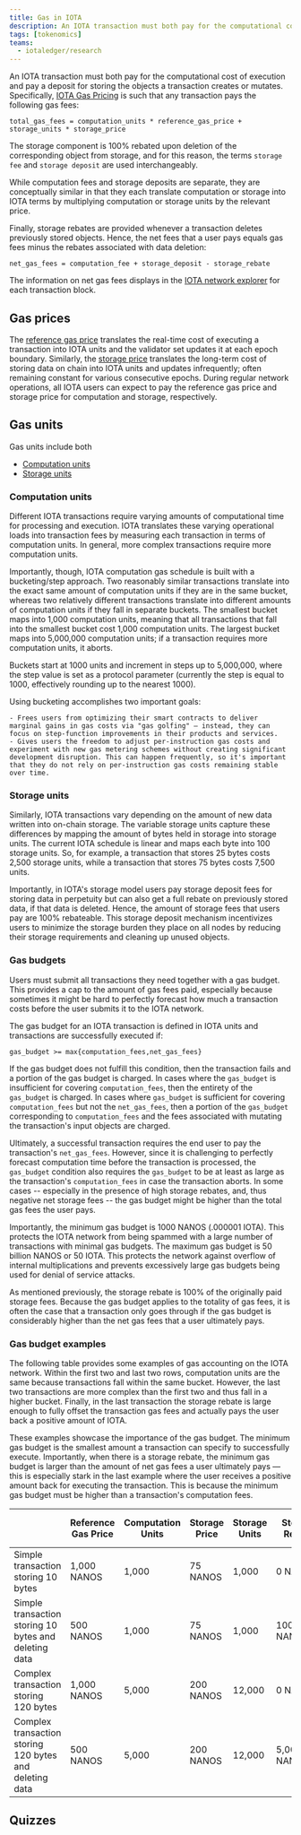 ```yaml
---
title: Gas in IOTA
description: An IOTA transaction must both pay for the computational cost of execution and pay a deposit for storing the objects a transaction creates or mutates.
tags: [tokenomics]
teams:
  - iotaledger/research
---
```



An IOTA transaction must both pay for the computational cost of execution and pay a deposit for storing the objects a transaction creates or mutates. Specifically, [IOTA Gas Pricing](gas-pricing.mdx) is such that any transaction pays the following gas fees:

`total_gas_fees = computation_units * reference_gas_price + storage_units * storage_price`

The storage component is 100% rebated upon deletion of the corresponding object from storage, and for this reason, the terms `storage fee` and `storage deposit` are used interchangeably.

While computation fees and storage deposits are separate, they are conceptually similar in that they each translate computation or storage into IOTA terms by multiplying computation or storage units by the relevant price.

Finally, storage rebates are provided whenever a transaction deletes previously stored objects. Hence, the net fees that a user pays equals gas fees minus the rebates associated with data deletion:

`net_gas_fees = computation_fee + storage_deposit - storage_rebate`

The information on net gas fees displays in the [IOTA network explorer](https://explorer.rebased.iota.org/) for each transaction block.

## Gas prices

The [reference gas price](./gas-pricing.mdx#computation-gas-prices) translates the real-time cost of executing a transaction into IOTA units and the validator set updates it at each epoch boundary. Similarly, the [storage price](./gas-pricing.mdx#storage-gas-prices) translates the long-term cost of storing data on chain into IOTA units and updates infrequently; often remaining constant for various consecutive epochs. During regular network operations, all IOTA users can expect to pay the reference gas price and storage price for computation and storage, respectively.

## Gas units

Gas units include both

- [Computation units](#computation-units)
- [Storage units](#storage-units)

### Computation units

Different IOTA transactions require varying amounts of computational time for processing and execution. IOTA translates these varying operational loads into transaction fees by measuring each transaction in terms of computation units. In general, more complex transactions require more computation units.

Importantly, though, IOTA computation gas schedule is built with a bucketing/step approach. Two reasonably similar transactions translate into the exact same amount of computation units if they are in the same bucket, whereas two relatively different transactions translate into different amounts of computation units if they fall in separate buckets. The smallest bucket maps into 1,000 computation units, meaning that all transactions that fall into the smallest bucket cost 1,000 computation units. The largest bucket maps into 5,000,000 computation units; if a transaction requires more computation units, it aborts.

Buckets start at 1000 units and increment in steps up to 5,000,000, where the step value is set as a protocol parameter (currently the step is equal to 1000, effectively rounding up to the nearest 1000).

Using bucketing accomplishes two important goals:

    - Frees users from optimizing their smart contracts to deliver marginal gains in gas costs via "gas golfing" — instead, they can focus on step-function improvements in their products and services.
    - Gives users the freedom to adjust per-instruction gas costs and experiment with new gas metering schemes without creating significant development disruption. This can happen frequently, so it's important that they do not rely on per-instruction gas costs remaining stable over time.

### Storage units

Similarly, IOTA transactions vary depending on the amount of new data written into on-chain storage. The variable storage units capture these differences by mapping the amount of bytes held in storage into storage units. The current IOTA schedule is linear and maps each byte into 100 storage units. So, for example, a transaction that stores 25 bytes costs 2,500 storage units, while a transaction that stores 75 bytes costs 7,500 units.

Importantly, in IOTA's storage model users pay storage deposit fees for storing data in perpetuity but can also get a full rebate on previously stored data, if that data is deleted. Hence, the amount of storage fees that users pay are 100% rebateable. This storage deposit mechanism incentivizes users to minimize the storage burden they place on all nodes by reducing their storage requirements and cleaning up unused objects. 

### Gas budgets

Users must submit all transactions they need together with a gas budget. This provides a cap to the amount of gas fees paid, especially because sometimes it might be hard to perfectly forecast how much a transaction costs before the user submits it to the IOTA network.

The gas budget for an IOTA transaction is defined in IOTA units and transactions are successfully executed if:

`gas_budget >= max{computation_fees,net_gas_fees}`

If the gas budget does not fulfill this condition, then the transaction fails and a portion of the gas budget is charged. In cases where the `gas_budget` is insufficient for covering `computation_fees`, then the entirety of the `gas_budget` is charged. In cases where `gas_budget` is sufficient for covering `computation_fees` but not the `net_gas_fees`, then a portion of the `gas_budget` corresponding to `computation_fees` and the fees associated with mutating the transaction's input objects are charged.

Ultimately, a successful transaction requires the end user to pay the transaction's `net_gas_fees`. However, since it is challenging to perfectly forecast computation time before the transaction is processed, the `gas_budget` condition also requires the `gas_budget` to be at least as large as the transaction's `computation_fees` in case the transaction aborts. In some cases -- especially in the presence of high storage rebates, and, thus negative net storage fees -- the gas budget might be higher than the total gas fees the user pays.

Importantly, the minimum gas budget is 1000 NANOS (.000001 IOTA). This protects the IOTA network from being spammed with a large number of transactions with minimal gas budgets. The maximum gas budget is 50 billion NANOS or 50 IOTA. This protects the network against overflow of internal multiplications and prevents excessively large gas budgets being used for denial of service attacks.

As mentioned previously, the storage rebate is 100% of the originally paid storage fees. Because the gas budget applies to the totality of gas fees, it is often the case that a transaction only goes through if the gas budget is considerably higher than the net gas fees that a user ultimately pays.

### Gas budget examples

The following table provides some examples of gas accounting on the IOTA network. Within the first two and last two rows, computation units are the same because transactions fall within the same bucket. However, the last two transactions are more complex than the first two and thus fall in a higher bucket. Finally, in the last transaction the storage rebate is large enough to fully offset the transaction gas fees and actually pays the user back a positive amount of IOTA.

These examples showcase the importance of the gas budget. The minimum gas budget is the smallest amount a transaction can specify to successfully execute. Importantly, when there is a storage rebate, the minimum gas budget is larger than the amount of net gas fees a user ultimately pays — this is especially stark in the last example where the user receives a positive amount back for executing the transaction. This is because the minimum gas budget must be higher than a transaction's computation fees.

|                                                         | Reference Gas Price | Computation Units | Storage Price | Storage Units | Storage Rebate | Minimum Gas Budget | Net Gas Fees   |
| ------------------------------------------------------- | ------------------- | ----------------- | ------------- | ------------- | -------------- | ------------------ | -------------- |
| Simple transaction storing 10 bytes                     | 1,000 NANOS          | 1,000             | 75 NANOS       | 1,000         | 0 NANOS         | 1,075,000 NANOS     | 1,075,000 NANOS |
| Simple transaction storing 10 bytes and deleting data   | 500 NANOS            | 1,000             | 75 NANOS       | 1,000         | 100,000 NANOS   | 500,000 NANOS       | 475,000 NANOS   |
| Complex transaction storing 120 bytes                   | 1,000 NANOS          | 5,000             | 200 NANOS      | 12,000        | 0 NANOS         | 7,400,000 NANOS     | 7,400,000 NANOS |
| Complex transaction storing 120 bytes and deleting data | 500 NANOS            | 5,000             | 200 NANOS      | 12,000        | 5,000,000 NANOS | 2,500,000 NANOS     | -100,000 NANOS  |

## Quizzes
<Quiz questions={questions} />
